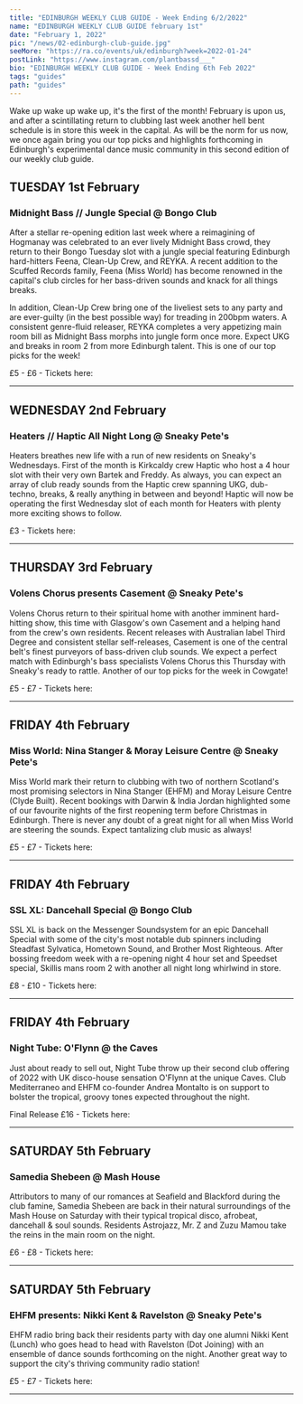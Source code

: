 ---
title: "EDINBURGH WEEKLY CLUB GUIDE - Week Ending 6/2/2022"
name: "EDINBURGH WEEKLY CLUB GUIDE february 1st"
date: "February 1, 2022"
pic: "/news/02-edinburgh-club-guide.jpg"
seeMore: "https://ra.co/events/uk/edinburgh?week=2022-01-24"
postLink: "https://www.instagram.com/plantbassd___"
bio: "EDINBURGH WEEKLY CLUB GUIDE - Week Ending 6th Feb 2022"
tags: "guides"
path: "guides"
---

Wake up wake up wake up, it's the first of the month! February is upon us, and after a scintillating return to clubbing last week another hell bent schedule is in store this week in the capital. As will be the norm for us now, we once again bring you our top picks and highlights forthcoming in Edinburgh's experimental dance music community in this second edition of our weekly club guide.

## TUESDAY 1st February

<div className="row"><div className="col clubGuide">
<Picture src="/news/club-guide/01-midnight-bass.jpg" alt="Midnight Bass" size={1200} />
</div><div className="col clubGuide">

### Midnight Bass // Jungle Special @ Bongo Club

After a stellar re-opening edition last week where a reimagining of Hogmanay was celebrated to an ever lively Midnight Bass crowd, they return to their Bongo Tuesday slot with a jungle special featuring Edinburgh hard-hitters Feena, Clean-Up Crew, and REYKA. A recent addition to the Scuffed Records family, Feena (Miss World) has become renowned in the capital's club circles for her bass-driven sounds and knack for all things breaks.

In addition, Clean-Up Crew bring one of the liveliest sets to any party and are ever-guilty (in the best possible way) for treading in 200bpm waters. A consistent genre-fluid releaser, REYKA completes a very appetizing main room bill as Midnight Bass morphs into jungle form once more. Expect UKG and breaks in room 2 from more Edinburgh talent. This is one of our top picks for the week!

£5 - £6 - Tickets here: <HoverLink url="ra.co/events/1498317" external inline />

</div></div><hr/>

## WEDNESDAY 2nd February

<div className="row"><div className="col clubGuide">
<Picture src="/news/club-guide/02-heaters.jpg" alt="Heaters // Haptic All Night Long @ Sneaky Pete's" size={1200} />
</div><div className="col clubGuide">

### Heaters // Haptic All Night Long @ Sneaky Pete's

Heaters breathes new life with a run of new residents on Sneaky's Wednesdays. First of the month is Kirkcaldy crew Haptic who host a 4 hour slot with their very own Bartek and Freddy. As always, you can expect an array of club ready sounds from the Haptic crew spanning UKG, dub-techno, breaks, & really anything in between and beyond! Haptic will now be operating the first Wednesday slot of each month for Heaters with plenty more exciting shows to follow.

£3 - Tickets here: <HoverLink url="ra.co/events/1494994" external inline />

</div></div><hr/>

## THURSDAY 3rd February

<div className="row"><div className="col clubGuide">
<Picture src="/news/club-guide/02-volens-chorus.jpg" alt="Volens Chorus presents Casement @ Sneaky Pete's" size={1200} />
</div><div className="col clubGuide">

### Volens Chorus presents Casement @ Sneaky Pete's

Volens Chorus return to their spiritual home with another imminent hard-hitting show, this time with Glasgow's own Casement and a helping hand from the crew's own residents. Recent releases with Australian label Third Degree and consistent stellar self-releases, Casement is one of the central belt's finest purveyors of bass-driven club sounds. We expect a perfect match with Edinburgh's bass specialists Volens Chorus this Thursday with Sneaky's ready to rattle. Another of our top picks for the week in Cowgate!

£5 - £7 - Tickets here: <HoverLink url="ra.co/events/1495805" external inline />

</div></div><hr/>

## FRIDAY 4th February

<div className="row"><div className="col clubGuide">
<Picture src="/news/club-guide/02-nina-stranger.jpg" alt="Miss World: Nina Stanger & Moray Leisure Centre @ Sneaky Pete's" size={1200} />
</div><div className="col clubGuide">

### Miss World: Nina Stanger & Moray Leisure Centre @ Sneaky Pete's

Miss World mark their return to clubbing with two of northern Scotland's most promising selectors in Nina Stanger (EHFM) and Moray Leisure Centre (Clyde Built). Recent bookings with Darwin & India Jordan highlighted some of our favourite nights of the first reopening term before Christmas in Edinburgh. There is never any doubt of a great night for all when Miss World are steering the sounds. Expect tantalizing club music as always!

£5 - £7 - Tickets here: <HoverLink url="ra.co/events/1495501" external inline />

</div></div><hr/>

## FRIDAY 4th February

<div className="row"><div className="col clubGuide">
<Picture src="/news/club-guide/02-ssl-xl.png" alt="SSL XL: Dancehall Special @ Bongo Club" size={1200} />
</div><div className="col clubGuide">

### SSL XL: Dancehall Special @ Bongo Club

SSL XL is back on the Messenger Soundsystem for an epic Dancehall Special with some of the city's most notable dub spinners including Steadfast Sylvatica, Hometown Sound, and Brother Most Righteous. After bossing freedom week with a re-opening night 4 hour set and Speedset special, Skillis mans room 2 with another all night long whirlwind in store.

£8 - £10 - Tickets here: <HoverLink url="ra.co/events/1497362" external inline />

</div></div><hr/>

## FRIDAY 4th February

<div className="row"><div className="col clubGuide">
<Picture src="/news/club-guide/02-night-tube.png" alt="Night Tube: O'Flynn @ the Caves" size={1200} />
</div><div className="col clubGuide">

### Night Tube: O'Flynn @ the Caves

Just about ready to sell out, Night Tube throw up their second club offering of 2022 with UK disco-house sensation O'Flynn at the unique Caves. Club Mediterraneo and EHFM co-founder Andrea Montalto is on support to bolster the tropical, groovy tones expected throughout the night.

Final Release £16 - Tickets here: <HoverLink url="ra.co/events/1497288" external inline />

</div></div><hr/>

## SATURDAY 5th February

<div className="row"><div className="col clubGuide">
<Picture src="/news/club-guide/02-samedia-shebeen.png" alt="Samedia Shebeen" size={1200} />
</div><div className="col clubGuide">

### Samedia Shebeen @ Mash House

Attributors to many of our romances at Seafield and Blackford during the club famine, Samedia Shebeen are back in their natural surroundings of the Mash House on Saturday with their typical tropical disco, afrobeat, dancehall & soul sounds. Residents Astrojazz, Mr. Z and Zuzu Mamou take the reins in the main room on the night.

£6 - £8 - Tickets here: <HoverLink url="www.skiddle.com/whats-on/Edinburgh/The-Mash-House/Samedia-Shebeen-at-The-Mash-House/35980265/" external inline />

</div></div><hr/>

## SATURDAY 5th February

<div className="row"><div className="col clubGuide">
<Picture src="/news/club-guide/02-nikki-kent-ehfm.jpg" alt="Nikki Kent & Ravelston @ Sneaky Pete's" size={1200} />
</div><div className="col clubGuide">

### EHFM presents: Nikki Kent & Ravelston @ Sneaky Pete's

EHFM radio bring back their residents party with day one alumni Nikki Kent (Lunch) who goes head to head with Ravelston (Dot Joining) with an ensemble of dance sounds forthcoming on the night. Another great way to support the city's thriving community radio station!

£5 - £7 - Tickets here: <HoverLink url="ra.co/events/1495314" external inline />

</div></div><hr/>
